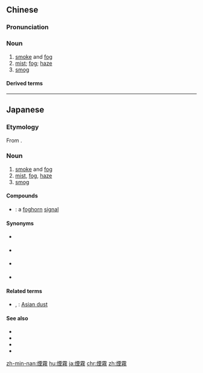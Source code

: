 {{also|烟雾}}
==Chinese==
{{zh-forms|s=烟雾}}

===Pronunciation===
{{zh-pron
|m=yānwù
|c=jin1 mou6
|h=pfs=yên-vu
|mn=ian-bū
|cat=n
}}

===Noun===
{{zh-noun}}

# [[smoke]] and [[fog]]
# [[mist]]; [[fog]]; [[haze]]
# [[smog]]

====Derived terms====
{{zh-der|煙霧彈|如墮煙霧|光煙霧|光化學煙霧}}

{{zh-cat|Advanced}}

----

==Japanese==
{{ja-kanjitab|えん|む|yomi=on}}

===Etymology===
From {{etyl|zhx|ja|sort=えんむ}} {{m|zh|煙霧}}.

===Noun===
{{ja-noun|えんむ}}

# [[smoke]] and [[fog]]
# [[mist]], [[fog]], [[haze]]
# [[smog]]

====Compounds====
* {{ja-r|煙霧信号|えんむ しんごう}}: a [[foghorn]] [[signal]]

====Synonyms====
* {{sense|fog}} {{ja-r|霧|きり}}
* {{sense|haze, mist}} {{ja-r|霞|かすみ}}
* {{sense|haze, mist}} {{ja-r|靄|もや}} {{qualifier|thinner than ''kasumi''}}
* {{sense|smog}} {{ja-r|スモッグ}}

====Related terms====
* {{ja-r|黄砂|こうさ}}, {{ja-r|黄砂|おうさ}}: [[Asian dust]]

====See also====
* {{pedialite|lang=ja}}
* {{pedialite|Fog}}
* {{pedialite|Haze}}
* {{pedialite|Smog}}

[[zh-min-nan:煙霧]]
[[hu:煙霧]]
[[ja:煙霧]]
[[chr:煙霧]]
[[zh:煙霧]]
